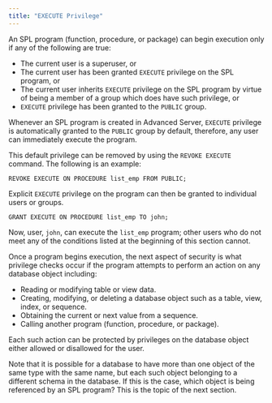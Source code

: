 ```yaml
---
title: "EXECUTE Privilege"
---
```


An SPL program (function, procedure, or package) can begin execution only if any of the following are true:

  - The current user is a superuser, or
  - The current user has been granted `EXECUTE` privilege on the SPL program, or
  - The current user inherits `EXECUTE` privilege on the SPL program by virtue of being a member of a group which does have such privilege, or
  - `EXECUTE` privilege has been granted to the `PUBLIC` group.

Whenever an SPL program is created in Advanced Server, `EXECUTE` privilege is automatically granted to the `PUBLIC` group by default, therefore, any user can immediately execute the program.

This default privilege can be removed by using the `REVOKE EXECUTE` command. The following is an example:

``` text
REVOKE EXECUTE ON PROCEDURE list_emp FROM PUBLIC;
```

Explicit `EXECUTE` privilege on the program can then be granted to individual users or groups.

``` text
GRANT EXECUTE ON PROCEDURE list_emp TO john;
```

Now, user, `john`, can execute the `list_emp` program; other users who do not meet any of the conditions listed at the beginning of this section cannot.

Once a program begins execution, the next aspect of security is what privilege checks occur if the program attempts to perform an action on any database object including:

  - Reading or modifying table or view data.
  - Creating, modifying, or deleting a database object such as a table, view, index, or sequence.
  - Obtaining the current or next value from a sequence.
  - Calling another program (function, procedure, or package).

Each such action can be protected by privileges on the database object either allowed or disallowed for the user.

Note that it is possible for a database to have more than one object of the same type with the same name, but each such object belonging to a different schema in the database. If this is the case, which object is being referenced by an SPL program? This is the topic of the next section.

